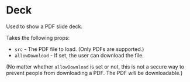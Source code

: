 
<Meta title="Deck" />

# Deck

Used to show a PDF slide deck.

Takes the following props:

- `src` - The PDF file to load. (Only PDFs are supported.)
- `allowDownload` - If set, the user can download the file.

<Preview>
  <Story name="Deck">
    <Deck src="https://f1.srnd.org/topo/stylebook/bad-ppt.pdf" allowDownload />
  </Story>
</Preview>

(No matter whether `allowDownload` is set or not, this is not a secure way to prevent people from downloading a PDF.
The PDF _will_ be downloadable.)
